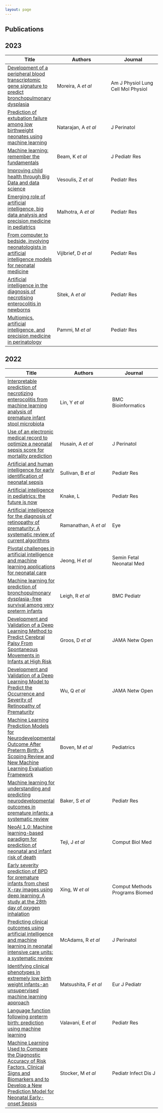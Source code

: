 ```yaml
---
layout: page
---
```


## Publications

## 2023

| Title                                                                                                                                                   | Authors              | Journal                            |
|-----------------------|-------------------------|-----------------------|
| [Development of a peripheral blood transcriptomic gene signature to predict bronchopulmonary dysplasia](https://pubmed.ncbi.nlm.nih.gov/36472344/)      | Moreira, A *et al*   | Am J Physiol Lung Cell Mol Physiol |
| [Prediction of extubation failure among low birthweight neonates using machine learning](https://pubmed.ncbi.nlm.nih.gov/36611107/)                     | Natarajan, A *et al* | J Perinatol                        |
| [Machine learning: remember the fundamentals](https://pubmed.ncbi.nlm.nih.gov/36550355/)                                                                | Beam, K *et al*      | J Pediatr Res                      |
| [Improving child health through Big Data and data science](https://pubmed.ncbi.nlm.nih.gov/35974162/)                                                   | Vesoulis, Z *et al*  | Pediatr Res                        |
| [Emerging role of artificial intelligence, big data analysis and precision medicine in pediatrics](https://pubmed.ncbi.nlm.nih.gov/36807652/)           | Malhotra, A *et al*  | Pediatr Res                        |
| [From computer to bedside, involving neonatologists in artificial intelligence models for neonatal medicine](https://pubmed.ncbi.nlm.nih.gov/36526854/) | Vijlbrief, D *et al* | Pediatr Res                        |
| [Artificial intelligence in the diagnosis of necrotising enterocolitis in newborns](https://pubmed.ncbi.nlm.nih.gov/36195629/)                          | Sitek, A *et al*     | Pediatr Res                        |
| [Multiomics, artificial intelligence, and precision medicine in perinatology](https://pubmed.ncbi.nlm.nih.gov/35804156/)                                | Pammi, M *et al*     | Pediatr Res                        |

## 2022

| Title                                                                                                                                                                                                                      | Authors               | Journal                        |
|-----------------------|-------------------------|-----------------------|
| [Interpretable prediction of necrotizing enterocolitis from machine learning analysis of premature infant stool microbiota](https://pubmed.ncbi.nlm.nih.gov/35337258/)                                                     | Lin, Y *et al*        | BMC Bioinformatics             |
| [Use of an electronic medical record to optimize a neonatal sepsis score for mortality prediction](https://pubmed.ncbi.nlm.nih.gov/36450852/)                                                                              | Husain, A *et al*     | J Perinatol                    |
| [Artificial and human intelligence for early identification of neonatal sepsis](https://pubmed.ncbi.nlm.nih.gov/36127407/)                                                                                                 | Sullivan, B *et al*   | Pediatr Res                    |
| [Artificial intelligence in pediatrics: the future is now](https://pubmed.ncbi.nlm.nih.gov/35115711/)                                                                                                                      | Knake, L              | Pediatr Res                    |
| [Artificial intelligence for the diagnosis of retinopathy of prematurity: A systematic review of current algorithms](https://pubmed.ncbi.nlm.nih.gov/36577806/)                                                            | Ramanathan, A *et al* | Eye                            |
| [Pivotal challenges in artificial intelligence and machine learning applications for neonatal care](https://pubmed.ncbi.nlm.nih.gov/36266181/)                                                                             | Jeong, H *et al*      | Semin Fetal Neonatal Med       |
| [Machine learning for prediction of bronchopulmonary dysplasia-free survival among very preterm infants](https://pubmed.ncbi.nlm.nih.gov/36100848/)                                                                        | Leigh, R *et al*      | BMC Pediatr                    |
| [Development and Validation of a Deep Learning Method to Predict Cerebral Palsy From Spontaneous Movements in Infants at High Risk](https://pubmed.ncbi.nlm.nih.gov/35816301/)                                             | Groos, D *et al*      | JAMA Netw Open                 |
| [Development and Validation of a Deep Learning Model to Predict the Occurrence and Severity of Retinopathy of Prematurity](https://pubmed.ncbi.nlm.nih.gov/35708686/)                                                      | Wu, Q *et al*         | JAMA Netw Open                 |
| [Machine Learning Prediction Models for Neurodevelopmental Outcome After Preterm Birth: A Scoping Review and New Machine Learning Evaluation Framework](https://pubmed.ncbi.nlm.nih.gov/35670123/)                         | Boven, M *et al*      | Pediatrics                     |
| [Machine learning for understanding and predicting neurodevelopmental outcomes in premature infants: a systematic review](https://pubmed.ncbi.nlm.nih.gov/35641551/)                                                       | Baker, S *et al*      | Pediatr Res                    |
| [NeoAI 1.0: Machine learning-based paradigm for prediction of neonatal and infant risk of death](https://pubmed.ncbi.nlm.nih.gov/35635905/)                                                                                | Teji, J *et al*       | Comput Biol Med                |
| [Early severity prediction of BPD for premature infants from chest X-ray images using deep learning: A study at the 28th day of oxygen inhalation](https://pubmed.ncbi.nlm.nih.gov/35576685/)                              | Xing, W *et al*       | Comput Methods Programs Biomed |
| [Predicting clinical outcomes using artificial intelligence and machine learning in neonatal intensive care units: a systematic review](https://pubmed.ncbi.nlm.nih.gov/35562414/)                                         | McAdams, R *et al*    | J Perinatol                    |
| [Identifying clinical phenotypes in extremely low birth weight infants-an unsupervised machine learning approach](https://pubmed.ncbi.nlm.nih.gov/34734319/)                                                               | Matsushita, F *et al* | Eur J Pediatr                  |
| [Language function following preterm birth: prediction using machine learning](https://pubmed.ncbi.nlm.nih.gov/34635792/)                                                                                                  | Valavani, E *et al*   | Pediatr Res                    |
| [Machine Learning Used to Compare the Diagnostic Accuracy of Risk Factors, Clinical Signs and Biomarkers and to Develop a New Prediction Model for Neonatal Early-onset Sepsis](https://pubmed.ncbi.nlm.nih.gov/34508027/) | Stocker, M *et al*    | Pediatr Infect Dis J           |
